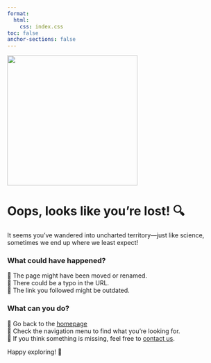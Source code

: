 ```yaml
---
format: 
  html:
    css: index.css
toc: false
anchor-sections: false
---
```


:::{.main}

<img src="images/404.png" style="width:300px">

# Oops, looks like you're lost! 🔍  

It seems you've wandered into uncharted territory—just like science, sometimes we end up where we least expect!  

### What could have happened?  
🔹 The page might have been moved or renamed.  
🔹 There could be a typo in the URL.  
🔹 The link you followed might be outdated.  

### What can you do?  
🔹 Go back to the [homepage](index.qmd)  
🔹 Check the navigation menu to find what you’re looking for.  
🔹 If you think something is missing, feel free to [contact us](mailto:your-email@example.com).  

Happy exploring! 🚀  

:::